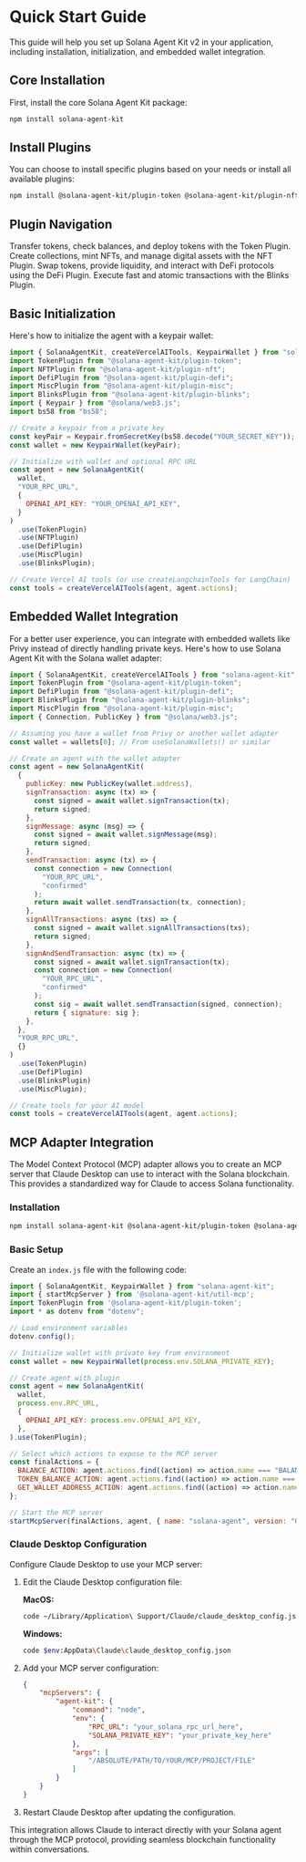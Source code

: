 # Quick Start Guide

This guide will help you set up Solana Agent Kit v2 in your application, including installation, initialization, and embedded wallet integration.

## Core Installation

First, install the core Solana Agent Kit package:

```bash
npm install solana-agent-kit
```

## Install Plugins

You can choose to install specific plugins based on your needs or install all available plugins:

```bash
npm install @solana-agent-kit/plugin-token @solana-agent-kit/plugin-nft @solana-agent-kit/plugin-defi @solana-agent-kit/plugin-misc @solana-agent-kit/plugin-blinks
```

## Plugin Navigation

<CardGroup cols={2}>
  <Card title="Token Plugin" icon="coins" href="/docs/v2/plugins/token/token-plugin-intro">
    Transfer tokens, check balances, and deploy tokens with the Token Plugin.
  </Card>
  <Card title="NFT Plugin" icon="image" href="/docs/v2/plugins/nft/nft-plugin-intro">
    Create collections, mint NFTs, and manage digital assets with the NFT Plugin.
  </Card>
  <Card title="DeFi Plugin" icon="chart-line" href="/docs/v2/plugins/defi/defi-plugin-intro">
    Swap tokens, provide liquidity, and interact with DeFi protocols using the DeFi Plugin.
  </Card>
  <Card title="Blinks Plugin" icon="bolt" href="/docs/v2/plugins/blinks/blinks-plugin-intro">
    Execute fast and atomic transactions with the Blinks Plugin.
  </Card>
</CardGroup>

## Basic Initialization

Here's how to initialize the agent with a keypair wallet:

```javascript
import { SolanaAgentKit, createVercelAITools, KeypairWallet } from "solana-agent-kit";
import TokenPlugin from "@solana-agent-kit/plugin-token";
import NFTPlugin from "@solana-agent-kit/plugin-nft";
import DefiPlugin from "@solana-agent-kit/plugin-defi";
import MiscPlugin from "@solana-agent-kit/plugin-misc";
import BlinksPlugin from "@solana-agent-kit/plugin-blinks";
import { Keypair } from "@solana/web3.js";
import bs58 from "bs58";

// Create a keypair from a private key
const keyPair = Keypair.fromSecretKey(bs58.decode("YOUR_SECRET_KEY"));
const wallet = new KeypairWallet(keyPair);

// Initialize with wallet and optional RPC URL
const agent = new SolanaAgentKit(
  wallet,
  "YOUR_RPC_URL",
  {
    OPENAI_API_KEY: "YOUR_OPENAI_API_KEY",
  }
) 
  .use(TokenPlugin)
  .use(NFTPlugin)
  .use(DefiPlugin)
  .use(MiscPlugin)
  .use(BlinksPlugin);

// Create Vercel AI tools (or use createLangchainTools for LangChain)
const tools = createVercelAITools(agent, agent.actions);
```

## Embedded Wallet Integration

For a better user experience, you can integrate with embedded wallets like Privy instead of directly handling private keys. Here's how to use Solana Agent Kit with the Solana wallet adapter:

```javascript
import { SolanaAgentKit, createVercelAITools } from "solana-agent-kit";
import TokenPlugin from "@solana-agent-kit/plugin-token";
import DefiPlugin from "@solana-agent-kit/plugin-defi";
import BlinksPlugin from "@solana-agent-kit/plugin-blinks";
import MiscPlugin from "@solana-agent-kit/plugin-misc";
import { Connection, PublicKey } from "@solana/web3.js";

// Assuming you have a wallet from Privy or another wallet adapter
const wallet = wallets[0]; // From useSolanaWallets() or similar

// Create an agent with the wallet adapter
const agent = new SolanaAgentKit(
  {
    publicKey: new PublicKey(wallet.address),
    signTransaction: async (tx) => {
      const signed = await wallet.signTransaction(tx);
      return signed;
    },
    signMessage: async (msg) => {
      const signed = await wallet.signMessage(msg);
      return signed;
    },
    sendTransaction: async (tx) => {
      const connection = new Connection(
        "YOUR_RPC_URL",
        "confirmed"
      );
      return await wallet.sendTransaction(tx, connection);
    },
    signAllTransactions: async (txs) => {
      const signed = await wallet.signAllTransactions(txs);
      return signed;
    },
    signAndSendTransaction: async (tx) => {
      const signed = await wallet.signTransaction(tx);
      const connection = new Connection(
        "YOUR_RPC_URL",
        "confirmed"
      );
      const sig = await wallet.sendTransaction(signed, connection);
      return { signature: sig };
    },
  },
  "YOUR_RPC_URL",
  {}
)
  .use(TokenPlugin)
  .use(DefiPlugin)
  .use(BlinksPlugin)
  .use(MiscPlugin);

// Create tools for your AI model
const tools = createVercelAITools(agent, agent.actions);
```

## MCP Adapter Integration

The Model Context Protocol (MCP) adapter allows you to create an MCP server that Claude Desktop can use to interact with the Solana blockchain. This provides a standardized way for Claude to access Solana functionality.

### Installation

```bash
npm install solana-agent-kit @solana-agent-kit/plugin-token @solana-agent-kit/util-mcp dotenv
```

### Basic Setup

Create an `index.js` file with the following code:

```javascript
import { SolanaAgentKit, KeypairWallet } from "solana-agent-kit";
import { startMcpServer } from '@solana-agent-kit/util-mcp';
import TokenPlugin from '@solana-agent-kit/plugin-token';
import * as dotenv from "dotenv";

// Load environment variables
dotenv.config();

// Initialize wallet with private key from environment
const wallet = new KeypairWallet(process.env.SOLANA_PRIVATE_KEY);

// Create agent with plugin
const agent = new SolanaAgentKit(
  wallet,
  process.env.RPC_URL,
  {
    OPENAI_API_KEY: process.env.OPENAI_API_KEY,
  },
).use(TokenPlugin);

// Select which actions to expose to the MCP server
const finalActions = {
  BALANCE_ACTION: agent.actions.find((action) => action.name === "BALANCE_ACTION")!,
  TOKEN_BALANCE_ACTION: agent.actions.find((action) => action.name === "TOKEN_BALANCE_ACTION")!,
  GET_WALLET_ADDRESS_ACTION: agent.actions.find((action) => action.name === "GET_WALLET_ADDRESS_ACTION")!,
};

// Start the MCP server
startMcpServer(finalActions, agent, { name: "solana-agent", version: "0.0.1" });
```

### Claude Desktop Configuration

Configure Claude Desktop to use your MCP server:

1. Edit the Claude Desktop configuration file:

   **MacOS:**
   ```bash
   code ~/Library/Application\ Support/Claude/claude_desktop_config.json
   ```

   **Windows:**
   ```bash
   code $env:AppData\Claude\claude_desktop_config.json
   ```

2. Add your MCP server configuration:

   ```json
   {
       "mcpServers": {
           "agent-kit": {
               "command": "node",
               "env": {
                   "RPC_URL": "your_solana_rpc_url_here",
                   "SOLANA_PRIVATE_KEY": "your_private_key_here"
               },
               "args": [
                   "/ABSOLUTE/PATH/TO/YOUR/MCP/PROJECT/FILE"
               ]
           }
       }
   }
   ```

3. Restart Claude Desktop after updating the configuration.

This integration allows Claude to interact directly with your Solana agent through the MCP protocol, providing seamless blockchain functionality within conversations.